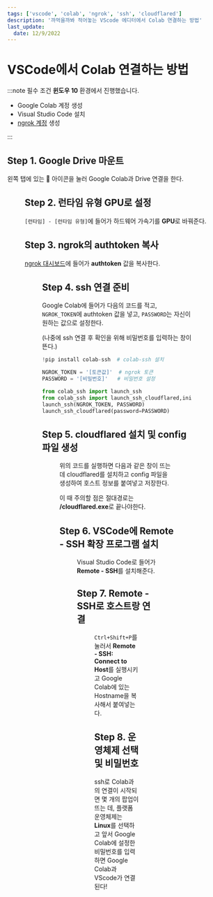 ```yaml
---
tags: ['vscode', 'colab', 'ngrok', 'ssh', 'cloudflared']
description: '까먹을까봐 적어놓는 VScode 에디터에서 Colab 연결하는 방법'
last_update:
  date: 12/9/2022
---
```



# VSCode에서 Colab 연결하는 방법

:::note 필수 조건
**윈도우 10** 환경에서 진행했습니다.

-   Google Colab 계정 생성
-   Visual Studio Code 설치
-   [ngrok 계정](https://ngrok.com/) 생성

:::

## Step 1. Google Drive 마운트

왼쪽 탭에 있는 📁 아이콘을 눌러 Google Colab과 Drive 연결을 한다.

<Figure
  src='/img/wiki/tip/how-to-connect-colab-in-vscode/google-drive-mount.png'
  hasBorder
/>

## Step 2. 런타임 유형 GPU로 설정


`[런타임] - [런타임 유형]`에 들어가 하드웨어 가속기를 **GPU**로 바꿔준다.

## Step 3. ngrok의 authtoken 복사

[ngrok 대시보드](https://dashboard.ngrok.com/get-started/setup)에 들어가 **authtoken** 값을 복사한다.

<Figure
  src='/img/wiki/tip/how-to-connect-colab-in-vscode/ngrok-dashboard.png'
/>

## Step 4. ssh 연결 준비

Google Colab에 들어가 다음의 코드를 적고, `NGROK_TOKEN`에 authtoken 값을 넣고, `PASSWORD`는 자신이 원하는 값으로 설정한다.

(나중에 ssh 연결 후 확인을 위해 비밀번호를 입력하는 창이 뜬다.)

```python showLineNumbers
!pip install colab-ssh  # colab-ssh 설치

NGROK_TOKEN = '[토큰값]'  # ngrok 토큰
PASSWORD = '[비밀번호]'   # 비밀번호 설정

from colab_ssh import launch_ssh
from colab_ssh import launch_ssh_cloudflared,init_git_cloudflared
launch_ssh(NGROK_TOKEN, PASSWORD)
launch_ssh_cloudflared(password=PASSWORD)
```

## Step 5. cloudflared 설치 및 config 파일 생성

<Figure
  src='/img/wiki/tip/how-to-connect-colab-in-vscode/cloudflared.png'
  hasBorder
/>

위의 코드를 실행하면 다음과 같은 창이 뜨는데 cloudflared를 설치하고 config 파일을 생성하여 호스트 정보를 붙여넣고 저장한다.

이 때 주의할 점은 절대경로는 **/cloudflared.exe**로 끝나야한다.

## Step 6. VSCode에 Remote - SSH 확장 프로그램 설치

<Figure
  src='/img/wiki/tip/how-to-connect-colab-in-vscode/remote-ssh-vscode-extension.png'
/>

Visual Studio Code로 들어가 **Remote - SSH**를 설치해준다.

## Step 7. Remote - SSH로 호스트랑 연결

<Figure
  src='/img/wiki/tip/how-to-connect-colab-in-vscode/connect-to-host-by-ssh.png'
  hasBorder
/>

`Ctrl+Shift+P`를 눌러서 **Remote - SSH: Connect to Host**를 실행시키고 Google Colab에 있는 Hostname을 복사해서 붙여넣는다.

## Step 8. 운영체제 선택 및 비밀번호

ssh로 Colab과의 연결이 시작되면 몇 개의 팝업이 뜨는 데, 플랫폼 운영체제는 **Linux**를 선택하고 앞서 Google Colab에 설정한 비밀번호를 입력하면 Google Colab과 VScode가 연결된다!